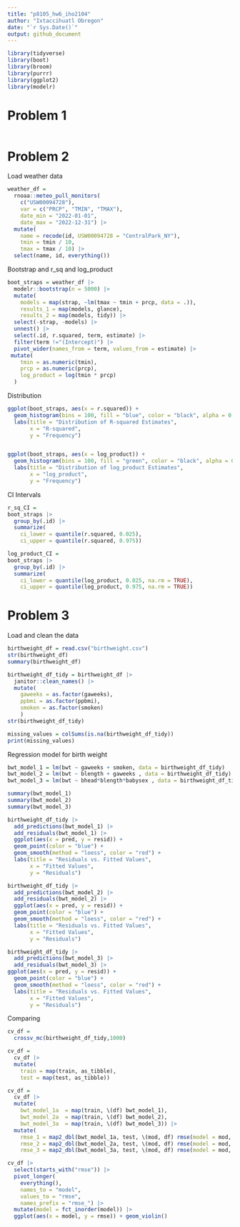 ```yaml
---
title: "p8105_hw6_iho2104"
author: "Ixtaccihuatl Obregon"
date: "`r Sys.Date()`"
output: github_document
---
```


```r
library(tidyverse)
library(boot)
library(broom)
library(purrr)
library(ggplot2)
library(modelr)
```

# Problem 1 

```r

```

# Problem 2

Load weather data

```r
weather_df = 
  rnoaa::meteo_pull_monitors(
    c("USW00094728"),
    var = c("PRCP", "TMIN", "TMAX"), 
    date_min = "2022-01-01",
    date_max = "2022-12-31") |>
  mutate(
    name = recode(id, USW00094728 = "CentralPark_NY"),
    tmin = tmin / 10,
    tmax = tmax / 10) |>
  select(name, id, everything())
```

Bootstrap and r_sq and log_product

```r

boot_straps = weather_df |> 
  modelr::bootstrap(n = 5000) |> 
  mutate(
    models = map(strap, ~lm(tmax ~ tmin + prcp, data = .)),
    results_1 = map(models, glance),
    results_2 = map(models, tidy)) |> 
  select(-strap, -models) |> 
  unnest() |>
  select(.id, r.squared, term, estimate) |> 
  filter(term !="(Intercept)") |> 
  pivot_wider(names_from = term, values_from = estimate) |> 
 mutate(
    tmin = as.numeric(tmin),
    prcp = as.numeric(prcp),
    log_product = log(tmin * prcp)
  )

```

Distribution

```r

ggplot(boot_straps, aes(x = r.squared)) +
  geom_histogram(bins = 100, fill = "blue", color = "black", alpha = 0.7) +
  labs(title = "Distribution of R-squared Estimates",
       x = "R-squared",
       y = "Frequency")


ggplot(boot_straps, aes(x = log_product)) +
  geom_histogram(bins = 100, fill = "green", color = "black", alpha = 0.7) +
  labs(title = "Distribution of log_product Estimates",
       x = "log_product",
       y = "Frequency")
```

CI Intervals

```r
r_sq_CI = 
boot_straps |> 
  group_by(.id) |> 
  summarize(
    ci_lower = quantile(r.squared, 0.025), 
    ci_upper = quantile(r.squared, 0.975))

log_product_CI = 
boot_straps |> 
  group_by(.id) |> 
  summarize(
    ci_lower = quantile(log_product, 0.025, na.rm = TRUE), 
    ci_upper = quantile(log_product, 0.975, na.rm = TRUE))

```

# Problem 3 

Load and clean the data

```r
birthweight_df = read.csv("birthweight.csv") 
str(birthweight_df)
summary(birthweight_df)

birthweight_df_tidy = birthweight_df |> 
  janitor::clean_names() |> 
  mutate( 
    gaweeks = as.factor(gaweeks),
    ppbmi = as.factor(ppbmi), 
    smoken = as.factor(smoken)
    )
str(birthweight_df_tidy)

missing_values = colSums(is.na(birthweight_df_tidy))
print(missing_values)

```

Regression model for birth weight 

```r
bwt_model_1 = lm(bwt ~ gaweeks + smoken, data = birthweight_df_tidy)
bwt_model_2 = lm(bwt ~ blength + gaweeks , data = birthweight_df_tidy)
bwt_model_3 = lm(bwt ~ bhead*blength*babysex , data = birthweight_df_tidy)

summary(bwt_model_1)
summary(bwt_model_2)
summary(bwt_model_3)

birthweight_df_tidy |> 
  add_predictions(bwt_model_1) |> 
  add_residuals(bwt_model_1) |> 
  ggplot(aes(x = pred, y = resid)) +
  geom_point(color = "blue") +
  geom_smooth(method = "loess", color = "red") +
  labs(title = "Residuals vs. Fitted Values",
       x = "Fitted Values",
       y = "Residuals")

birthweight_df_tidy |> 
  add_predictions(bwt_model_2) |> 
  add_residuals(bwt_model_2) |> 
  ggplot(aes(x = pred, y = resid)) +
  geom_point(color = "blue") +
  geom_smooth(method = "loess", color = "red") +
  labs(title = "Residuals vs. Fitted Values",
       x = "Fitted Values",
       y = "Residuals")

birthweight_df_tidy |> 
  add_predictions(bwt_model_3) |> 
  add_residuals(bwt_model_3) |> 
ggplot(aes(x = pred, y = resid)) +
  geom_point(color = "blue") +
  geom_smooth(method = "loess", color = "red") +
  labs(title = "Residuals vs. Fitted Values",
       x = "Fitted Values",
       y = "Residuals")
```

Comparing 

```r
cv_df = 
  crossv_mc(birthweight_df_tidy,1000) 

cv_df =
  cv_df |> 
  mutate(
    train = map(train, as_tibble),
    test = map(test, as_tibble))

cv_df =
  cv_df |>
  mutate(
    bwt_model_1a  = map(train, \(df) bwt_model_1),
    bwt_model_2a  = map(train, \(df) bwt_model_2),
    bwt_model_3a  = map(train, \(df) bwt_model_3)) |> 
  mutate(
    rmse_1 = map2_dbl(bwt_model_1a, test, \(mod, df) rmse(model = mod, data = df)),
    rmse_2 = map2_dbl(bwt_model_2a, test, \(mod, df) rmse(model = mod, data = df)),
    rmse_3 = map2_dbl(bwt_model_3a, test, \(mod, df) rmse(model = mod, data = df)))

cv_df |> 
  select(starts_with("rmse")) |> 
  pivot_longer(
    everything(),
    names_to = "model", 
    values_to = "rmse",
    names_prefix = "rmse_") |> 
  mutate(model = fct_inorder(model)) |> 
  ggplot(aes(x = model, y = rmse)) + geom_violin()
```

